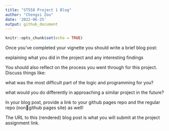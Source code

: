 ```yaml
---
title: "ST558 Project 1 Blog"
author: "Chengxi Zou"
date: '2022-06-25'
output: github_document
---
```


```r
knitr::opts_chunk$set(echo = TRUE)
```

Once you’ve completed your vignette you should write a brief blog post:

explaining what you did in the project and any interesting findings

You should also reflect on the process you went through for this project. Discuss things like:

what was the most difficult part of the logic and programming for you?

what would you do differently in approaching a similar project in the future?

In your blog post, provide a link to your github pages repo and the regular repo (nongithub pages site) as well!

The URL to this (rendered) blog post is what you will submit at the project assignment link.